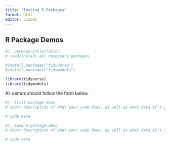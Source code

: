 ```yaml
---
title: "Testing R Packages"
format: html
editor: visual
---
```


## R Package Demos

```r
#|: package-installation
# load/install all necessary packages

#install.packages("tidyverse")
#install.packages("tidymodels")

library(tidyverse) 
library(tidymodels)
```

All demos should follow the form below.

```r
#|: first-package-demo
# short description of what your code does, as well as what data it's getting

# code here
```

```r
#|: second-package-demo
# short description of what your code does, as well as what data it's getting

# code here
```
